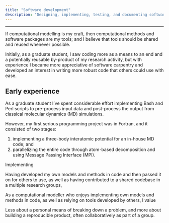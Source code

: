 ```yaml
---
title: "Software development"
description: "Designing, implementing, testing, and documenting software in multiple programming languages."
---
```

___

If computational modelling is my craft, then computational methods and software packages are my tools; and I believe that tools should be shared and reused whenever possible.

Initially, as a graduate student, I saw coding more as a means to an end and a potentially reusable by-product of my research activity, but with experience I became more appreciative of software carpentry and developed an interest in writing more robust code that others could use with ease.

## Early experience

As a graduate student I've spent considerable effort implementing Bash and Perl scripts to pre-process input data and post-process the output from classical molecular dynamics (MD) simulations.

However, my first serious programming project was in Fortran, and it consisted of two stages:

1) implementing a three-body interatomic potential for an in-house MD code; and
2) parallelizing the entire code through atom-based decomposition and using Message Passing Interface (MPI).

Implementing   


Having developed my own models and methods in code and then passed it on for others to use, as well as having contributed to a shared codebase in a multiple research groups, 

As a computational modeller who enjoys implementing own models and methods in code, as well as relying on tools developed by others, I value  


Less about a personal means of breaking down a problem, and more about building a reproducible product, often collaboratively as part of a group.